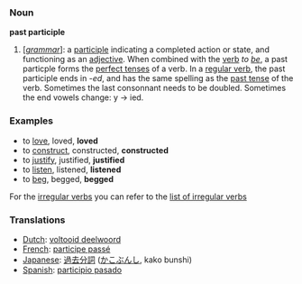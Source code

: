 === Noun ===

'''past participle'''

#['' [[grammar]]'']: a [[participle]] indicating a completed action or state, and functioning as an [[adjective]]. When combined with the [[verb]] ''to [[be]]'', a past particple forms the [[perfect tense]]s of a verb. In a [[regular verb]], the past participle ends in -''ed'', and has the same spelling as the [[past tense]] of the verb. Sometimes the last consonnant needs to be doubled. Sometimes the end vowels change: y -> ied.

=== Examples ===

*to [[love]], loved, '''loved'''
*to [[construct]], constructed, '''constructed'''
*to [[justify]], justified, '''justified'''
*to [[listen]], listened, '''listened'''
*to [[beg]], begged, '''begged'''

For the [[irregular verb]]s you can refer to the [[Wiktionary_Appendix%3AIrregular_Verbs|list of irregular verbs]]

=== Translations ===
*[[Dutch]]: [[voltooid deelwoord]]
*[[French]]: [[participe passé]]
*[[Japanese]]: [[過去分詞]] ([[かこぶんし]], kako bunshi)
*[[Spanish]]: [[participio pasado]]